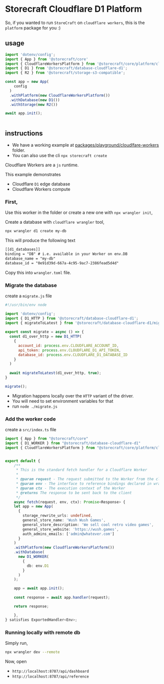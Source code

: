 # **Storecraft** Cloudflare D1 Platform

So, if you wanted to run `StoreCraft` on `cloudflare workers`, this is the `platform`
package for you :)


## usage

```js
import 'dotenv/config';
import { App } from '@storecraft/core'
import { CloudflareWorkersPlatform } from '@storecraft/core/platform/cloudflare-workers';
import { D1 } from '@storecraft/database-cloudflare-d1';
import { R2 } from '@storecraft/storage-s3-compatible';

const app = new App(
    config
  )
  .withPlatform(new CloudflareWorkersPlatform())
  .withDatabase(new D1())
  .withStorage(new R2())

await app.init();
 
```

## instructions

- We have a working example at [packages/playground/cloudlfare-workers](https://github.com/store-craft/storecraft/tree/main/packages/playground/cloudflare-workers) folder.
- You can also use the cli `npx storecraft create`

Cloudflare Workers are a `js` runtime.

This example demonstrates
- Cloudflare `D1` edge database
- Cloudflare Workers compute

### First, 

Use this worker in the folder or create a new one with `npx wrangler init`,

Create a database with `cloudflare wrangler` tool,

```zsh
npx wrangler d1 create my-db
```

This will produce the following text

```txt
[[d1_databases]]
binding = "DB" # i.e. available in your Worker on env.DB
database_name = "my-db"
database_id = "0e91d39d-667a-4c95-9ac7-2386fead5d4d"
```

Copy this into `wrangler.toml` file.


### Migrate the database

create a `migrate.js` file

```js
#!/usr/bin/env node

import 'dotenv/config';
import { D1_HTTP } from '@storecraft/database-cloudflare-d1';
import { migrateToLatest } from '@storecraft/database-cloudflare-d1/migrate.js';
 
export const migrate = async () => {
  const d1_over_http = new D1_HTTP(
    {
      account_id: process.env.CLOUDFLARE_ACCOUNT_ID,
      api_token: process.env.CLOUDFLARE_D1_API_TOKEN,
      database_id: process.env.CLOUDFLARE_D1_DATABASE_ID
    }
  )
  
  await migrateToLatest(d1_over_http, true);
}

migrate();
```

- Migration happens locally over the `HTTP` variant of the driver.
- You will need to set environment variables for that
- run `node ./migrate.js`

### Add the worker code

create a `src/index.ts` file

```ts
import { App } from "@storecraft/core"
import { D1_WORKER } from "@storecraft/database-cloudflare-d1"
import { CloudflareWorkersPlatform } from "@storecraft/core/platform/cloudflare-workers"


export default {
	/**
	 * This is the standard fetch handler for a Cloudflare Worker
	 *
	 * @param request - The request submitted to the Worker from the client
	 * @param env - The interface to reference bindings declared in wrangler.toml
	 * @param ctx - The execution context of the Worker
	 * @returns The response to be sent back to the client
	 */
	async fetch(request, env, ctx): Promise<Response> {
    let app = new App(
      {
        storage_rewrite_urls: undefined,
        general_store_name: 'Wush Wush Games',
        general_store_description: 'We sell cool retro video games',
        general_store_website: 'https://wush.games',
        auth_admins_emails: ['admin@whatever.com']
      }
    )
    .withPlatform(new CloudflareWorkersPlatform())
    .withDatabase(
      new D1_WORKER(
        {
          db: env.D1
        } 
      )
    );

    app = await app.init();
    
    const response = await app.handler(request);

    return response;

	},
} satisfies ExportedHandler<Env>;

```

### Running locally with remote db

Simply run, 

```zsh
npx wrangler dev --remote
```

Now, open 
- `http://localhost:8787/api/dashboard`
- `http://localhost:8787/api/reference`
